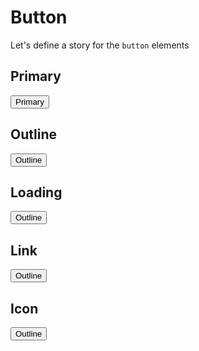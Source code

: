 
<Meta title="Elements|Button" />

# Button
Let's define a story for the `button` elements

## Primary
<Preview>
  <Story name="Primary">
    <Button variant="primary">Primary</Button>
  </Story>
</Preview>

## Outline
<Preview>
  <Story name="Outline">
    <Button variant="outline">Outline</Button>
  </Story>
</Preview>


## Loading
<Preview>
  <Story name="loading">
    <Button variant="outline">Outline</Button>
  </Story>
</Preview>


## Link
<Preview>
  <Story name="link">
    <Button variant="outline">Outline</Button>
  </Story>
</Preview>

## Icon
<Preview>
  <Story name="icon">
    <Button variant="outline">Outline</Button>
  </Story>
</Preview>